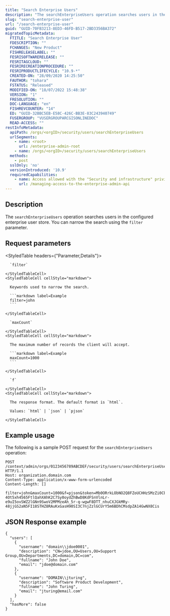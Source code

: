 ```yaml
---
title: "Search Enterprise Users"
description: "The searchEnterpriseUsers operation searches users in the configured enterprise user store."
slug: "search-enterprise-user"
url: "/search-enterprise-user"
guid: "GUID-70FB3213-8ED3-46FD-B517-2BD3356BA372"
migratedTopicMetadata:
  FTITLE: "Search Enterprise User"
  FDESCRIPTION: ""
  FCHANGES: "New Product"
  FISHRELEASELABEL: ""
  FESRISOFTWARERELEASE: ""
  FESRITAGCLOUD: ""
  FESRIRECREATIONPROCEDURE: ""
  FESRIPRODUCTLIFECYCLE: "10.9-*"
  CREATED-ON: "28/09/2020 14:25:50"
  FAUTHOR: "tohara"
  FSTATUS: "Released"
  MODIFIED-ON: "18/07/2022 15:48:38"
  VERSION: "1"
  FRESOLUTION: ""
  DOC-LANGUAGE: "en"
  FISHREVCOUNTER: "14"
  ED: "GUID-32BBC5EB-E58C-426C-BB3E-83C243940749"
  FUSERGROUP: "VUSERGROUPARCGISONLINEDOC"
  READ-ACCESS: ""
restInfoMetadata:
  apiPath: /orgs/<orgID>/security/users/searchEnterpriseUsers
  urlSegments:
    - name: <root>
      url: /enterprise-admin-root
    - name: /orgs/<orgID>/security/users/searchEnterpriseUsers
  methods:
    - post
  sslOnly: 'no'
  versionIntroduced: '10.9'
  requiredCapabilities:
    - name: Access allowed with the "Security and infrastructure" privilege
      url: /managing-access-to-the-enterprise-admin-api
---
```


## Description

The `searchEnterpriseUsers` operation searches users in the configured enterprise user store. You can narrow the search using the `filter` parameter.


## Request parameters

<StyledTable headers={"Parameter,Details"}>
  <StyledTableRow>
    <StyledTableCell cellStyle="markdown">

      `filter` 

    </StyledTableCell>
    <StyledTableCell cellStyle="markdown">

      Keywords used to narrow the search.

      ```markdown label=Example
      filter=john
      ```

    </StyledTableCell>
  </StyledTableRow>
  <StyledTableRow>
    <StyledTableCell cellStyle="markdown">

      `maxCount` 

    </StyledTableCell>
    <StyledTableCell cellStyle="markdown">

      The maximum number of records the client will accept.

      ```markdown label=Example
      maxCount=1000
      ```

    </StyledTableCell>
  </StyledTableRow>
  <StyledTableRow>
    <StyledTableCell cellStyle="markdown">

      `f` 

    </StyledTableCell>
    <StyledTableCell cellStyle="markdown">

      The response format. The default format is `html`.

      Values: `html` | `json` | `pjson`

    </StyledTableCell>
  </StyledTableRow>
</StyledTable>


## Example usage

The following is a sample POST request for the `searchEnterpriseUsers` operation:

```other
POST /context/admin/orgs/0123456789ABCDEF/security/users/searchEnterpriseUsers HTTP/1.1
Host: organization.domain.com
Content-Type: application/x-www-form-urlencoded
Content-Length: []

filter=john&maxCount=1000&f=pjson&token=Mb0ORrkLObNO2Q8FZoUCHHzSMzZi0CbhLHNRYMqqa6URG_ojQJF3rNsJAfRB23MyCrLwSmuaHPUo4AEIrUuoH1-4Ot5xh4565FtlQahXAhK2C7Sy0oydZhBwD8KdFSnVlnLr-e9uI5ovSWZ2lGNn9SwoV2MPMzeAh_5r-q-wgwF8DTT_nhuCXJGkMRy-48jjGS2aN5FI18STHZ8RAuKxGasH90SI3C7njZzlGCUrY5m6BDhCMsdpZA14GwNX8Cis

```

## JSON Response example

```other
{
  "users": [
    {
      "username": "domain\\jdoe0001",
      "description": "CN=jdoe,OU=Users,OU=Support Group,OU=Departments,DC=domain,DC=com",
      "fullname": "John Doe",
      "email": "jdoe@domain.com"
    },
    {
      "username": "DOMAIN\\jturing",
      "description": "Software Product Development",
      "fullname": "John Turing",
      "email": "jturing@email.com"
    }
  ],
  "hasMore": false
}
```